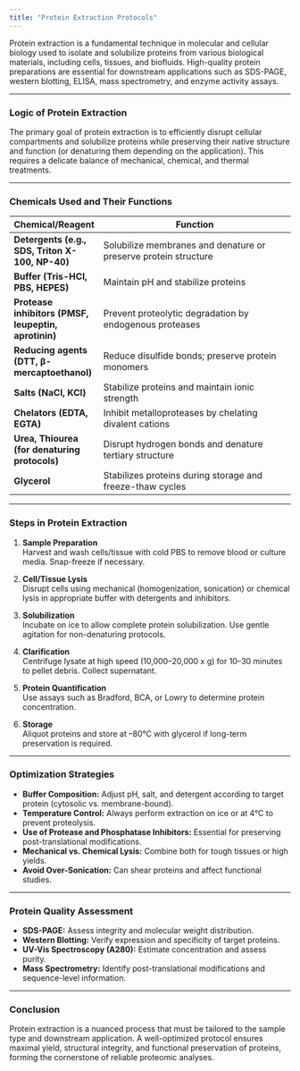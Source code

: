 ```yaml
---
title: "Protein Extraction Protocols"
---
```


Protein extraction is a fundamental technique in molecular and cellular biology used to isolate and solubilize proteins from various biological materials, including cells, tissues, and biofluids. High-quality protein preparations are essential for downstream applications such as SDS-PAGE, western blotting, ELISA, mass spectrometry, and enzyme activity assays.

---

### Logic of Protein Extraction

The primary goal of protein extraction is to efficiently disrupt cellular compartments and solubilize proteins while preserving their native structure and function (or denaturing them depending on the application). This requires a delicate balance of mechanical, chemical, and thermal treatments.

---

### Chemicals Used and Their Functions

| Chemical/Reagent           | Function                                                                 |
|---------------------------|--------------------------------------------------------------------------|
| **Detergents (e.g., SDS, Triton X-100, NP-40)** | Solubilize membranes and denature or preserve protein structure         |
| **Buffer (Tris-HCl, PBS, HEPES)**              | Maintain pH and stabilize proteins                                       |
| **Protease inhibitors (PMSF, leupeptin, aprotinin)** | Prevent proteolytic degradation by endogenous proteases         |
| **Reducing agents (DTT, β-mercaptoethanol)**   | Reduce disulfide bonds; preserve protein monomers                       |
| **Salts (NaCl, KCl)**                          | Stabilize proteins and maintain ionic strength                          |
| **Chelators (EDTA, EGTA)**                     | Inhibit metalloproteases by chelating divalent cations                  |
| **Urea, Thiourea (for denaturing protocols)**  | Disrupt hydrogen bonds and denature tertiary structure                  |
| **Glycerol**                                   | Stabilizes proteins during storage and freeze-thaw cycles              |

---

### Steps in Protein Extraction

1. **Sample Preparation**  
   Harvest and wash cells/tissue with cold PBS to remove blood or culture media. Snap-freeze if necessary.

2. **Cell/Tissue Lysis**  
   Disrupt cells using mechanical (homogenization, sonication) or chemical lysis in appropriate buffer with detergents and inhibitors.

3. **Solubilization**  
   Incubate on ice to allow complete protein solubilization. Use gentle agitation for non-denaturing protocols.

4. **Clarification**  
   Centrifuge lysate at high speed (10,000–20,000 x g) for 10–30 minutes to pellet debris. Collect supernatant.

5. **Protein Quantification**  
   Use assays such as Bradford, BCA, or Lowry to determine protein concentration.

6. **Storage**  
   Aliquot proteins and store at –80°C with glycerol if long-term preservation is required.

---

### Optimization Strategies

- **Buffer Composition:** Adjust pH, salt, and detergent according to target protein (cytosolic vs. membrane-bound).
- **Temperature Control:** Always perform extraction on ice or at 4°C to prevent proteolysis.
- **Use of Protease and Phosphatase Inhibitors:** Essential for preserving post-translational modifications.
- **Mechanical vs. Chemical Lysis:** Combine both for tough tissues or high yields.
- **Avoid Over-Sonication:** Can shear proteins and affect functional studies.

---

### Protein Quality Assessment

- **SDS-PAGE:** Assess integrity and molecular weight distribution.
- **Western Blotting:** Verify expression and specificity of target proteins.
- **UV-Vis Spectroscopy (A280):** Estimate concentration and assess purity.
- **Mass Spectrometry:** Identify post-translational modifications and sequence-level information.

---

### Conclusion

Protein extraction is a nuanced process that must be tailored to the sample type and downstream application. A well-optimized protocol ensures maximal yield, structural integrity, and functional preservation of proteins, forming the cornerstone of reliable proteomic analyses.
